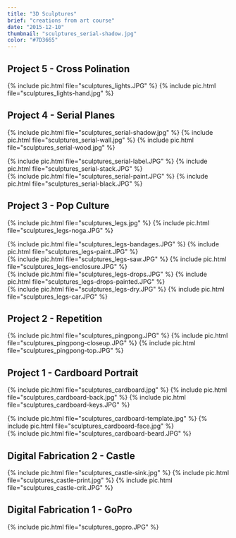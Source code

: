 ```yaml
---
title: "3D Sculptures"
brief: "creations from art course"
date: "2015-12-10"
thumbnail: "sculptures_serial-shadow.jpg"
color: "#7D3665"
---
```


## Project 5 - Cross Polination

{% include pic.html file="sculptures_lights.JPG" %}
{% include pic.html file="sculptures_lights-hand.jpg" %}

## Project 4 - Serial Planes

{% include pic.html file="sculptures_serial-shadow.jpg" %}
{% include pic.html file="sculptures_serial-wall.jpg" %}
{% include pic.html file="sculptures_serial-wood.jpg" %}

<div class="two-column">
{% include pic.html file="sculptures_serial-label.JPG" %}
{% include pic.html file="sculptures_serial-stack.JPG" %}
</div>
{% include pic.html file="sculptures_serial-paint.JPG" %}
{% include pic.html file="sculptures_serial-black.JPG" %}

## Project 3 - Pop Culture

{% include pic.html file="sculptures_legs.jpg" %}
{% include pic.html file="sculptures_legs-noga.JPG" %}

<div class="two-column">
{% include pic.html file="sculptures_legs-bandages.JPG" %}
{% include pic.html file="sculptures_legs-paint.JPG" %}
</div>
<div class="two-column">
{% include pic.html file="sculptures_legs-saw.JPG" %}
{% include pic.html file="sculptures_legs-enclosure.JPG" %}
</div>
<div class="two-column">
{% include pic.html file="sculptures_legs-drops.JPG" %}
{% include pic.html file="sculptures_legs-drops-painted.JPG" %}
</div>
<div class="two-column">
{% include pic.html file="sculptures_legs-dry.JPG" %}
{% include pic.html file="sculptures_legs-car.JPG" %}
</div>

## Project 2 - Repetition

{% include pic.html file="sculptures_pingpong.JPG" %}
{% include pic.html file="sculptures_pingpong-closeup.JPG" %}
{% include pic.html file="sculptures_pingpong-top.JPG" %}

## Project 1 - Cardboard Portrait

{% include pic.html file="sculptures_cardboard.jpg" %}
{% include pic.html file="sculptures_cardboard-back.jpg" %}
{% include pic.html file="sculptures_cardboard-keys.JPG" %}

<div class="two-column">
{% include pic.html file="sculptures_cardboard-template.jpg" %}
{% include pic.html file="sculptures_cardboard-face.jpg" %}
</div>
{% include pic.html file="sculptures_cardboard-beard.JPG" %}

## Digital Fabrication 2 - Castle

{% include pic.html file="sculptures_castle-sink.jpg" %}
{% include pic.html file="sculptures_castle-print.jpg" %}
{% include pic.html file="sculptures_castle-crit.JPG" %}

## Digital Fabrication 1 - GoPro

{% include pic.html file="sculptures_gopro.JPG" %}
